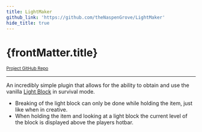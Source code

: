 ```yaml
---
title: LightMaker 
github_link: 'https://github.com/theNaspenGrove/LightMaker'
hide_title: true
---
```


<Container>
<Row>
<Col>

# {frontMatter.title}
<sub><a href={frontMatter.github_link}>Project GitHub Repo</a></sub>

---

An incredibly simple plugin that allows for the ability to obtain and use the vanilla [Light Block](https://minecraft.fandom.com/wiki/Light_Block) in survival mode. 

- Breaking of the light block can only be done while holding the item, just like when in creative.
- When holding the item and looking at a light block the current level of the block is displayed above the players hotbar.

</Col>
</Row>
</Container>
